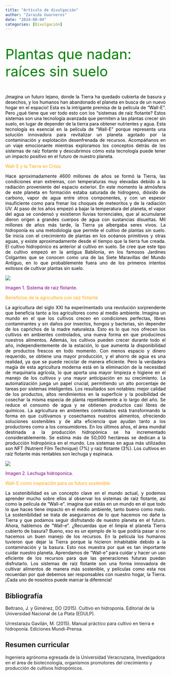 ```yaml
---
title: "Artículo de divulgación"
author: "Zaraida Guarneros"
date: "2024-08-04"
categories: [Divulgación]
---
```


::: {style="text-align: rigth; color:green; font-size:44px;"}
Plantas que nadan: raíces sin suelo
:::

::: {style="text-align: justify; color:black;"}
¡Imagina un futuro lejano, donde la Tierra ha quedado cubierta de basura y desechos, y los humanos han abandonado el planeta en busca de un nuevo hogar en el espacio! Esta es la intrigante premisa de la película de “Wall-E”. Pero ¿qué tiene que ver todo esto con los “sistemas de raíz flotante? Estos sistemas son una tecnología avanzada que permiten a las plantas crecer sin suelo, en lugar de depender de la tierra para obtener nutrientes y agua. Esta tecnología es esencial en la película de “Wall-E” porque representa una solución innovadora para revitalizar un planeta agotado por la contaminación y explotación desenfrenada de recursos. Acompáñanos en un viaje emocionante mientras exploramos los conceptos detrás de los sistemas de raíz flotante y descubrimos cómo esta tecnología puede tener un impacto positivo en el futuro de nuestro planeta.
:::

::: {style="text-align: rigth; color:orange;"}
Wall-E y la Tierra en Crisis
:::

::: {style="text-align: justify; color:black;"}
Hace aproximadamente 4600 millones de años se formó la Tierra, las condiciones eran extremas, con temperaturas muy elevadas debido a la radiación proveniente del espacio exterior. En este momento la atmósfera de este planeta en formación estaba saturada de hidrogeno, dióxido de carbono, vapor de agua entre otros componentes, y con un espesor insuficiente como para frenar los choques de meteoritos y de la radiación UV. Al paso de los años empezó a bajar la temperatura del planeta, el vapor del agua se condensó y existieron lluvias torrenciales, que al acumularse dieron origen a grandes cuerpos de agua con sustancias disueltas. Mil millones de años más tarde, la Tierra ya albergaba seres vivos. La hidroponía es una metodología que permite el cultivo de plantas sin suelo. Se inicia con el crecimiento de plantas en los océanos primitivos y otras aguas, y existe aproximadamente desde el tiempo que la tierra fue creada. El cultivo hidropónico es anterior al cultivo en suelo. Se cree que este tipo de cultivo empezó en la antigua Babilonia, en los famosos Jardines Colgantes que se conocen como una de las Siete Maravillas del Mundo Antiguo, en lo que probablemente fuera uno de los primeros intentos exitosos de cultivar plantas sin suelo.
:::

![](hidroponia.webp)

::: {style="text-align: rigth; color:purple;"}
Imagen 1. Sistema de raiz flotante.
:::

::: {style="text-align: justify; color:orange;"}
Beneficios de la agricultura con raíz flotante
:::

::: {style="text-align: justify; color:black;"}
La agricultura del siglo XXI ha experimentado una revolución sorprendente que beneficia tanto a los agricultores como al medio ambiente. Imagina un mundo en el que los cultivos crecen en condiciones perfectas, libres contaminantes y sin daños por insectos, hongos y bacterias, sin depender de los caprichos de la madre naturaleza. Esto es lo que nos ofrecen los cultivos en ambientes controlados, una nueva forma en que producimos nuestros alimentos. Además, los cultivos pueden crecer durante todo el año, independientemente de la estación, lo que aumenta la disponibilidad de productos frescos en todo momento. Con menos espacio y dinero requerido, se obtiene una mayor producción, y el ahorro de agua es una realidad, ya que se puede reciclar de manera eficiente. Pero la verdadera magia de esta agricultura moderna está en la eliminación de la necesidad de maquinaria agrícola, lo que aporta una mayor limpieza e higiene en el manejo de los cultivos y una mayor anticipación en su crecimiento. La automatización juega un papel crucial, permitiendo un alto porcentaje de tareas por sistemas inteligentes. Los resultados son notables: mejor calidad de los productos, altos rendimientos en la superficie y la posibilidad de cosechar la misma especia de planta repetidamente a lo largo del año. Se reduce el consumo de agua y se obtienen productos casi libres de químicos. La agricultura en ambientes controlados está transformando la forma en que cultivamos y cosechamos nuestros alimentos, ofreciendo soluciones sostenibles y de alta eficiencia que ayudan tanto a los productores como a los consumidores. En los últimos años, el área mundial destinada a la producción hidropónica se ha incrementado considerablemente. Se estima más de 50,000 hectáreas se dedican a la producción hidropónica en el mundo. Los sistemas en agua más utilizados son NFT (Nutrient Film Technique) (7%) y raíz flotante (3%). Los cultivos en raíz flotante más rentables son lechuga y espinaca.
:::

![](lechugas.jpg)

::: {style="text-align: rigth; color:purple;"}
Imagen 2. Lechuga hidroponica.
:::

::: {style="text-align: justify; color:orange;"}
Wall-E como inspiración para un futuro sostenible
:::

::: {style="text-align: justify; color:black;"}
La sostenibilidad es un concepto clave en el mundo actual, y podemos aprender mucho sobre ellos al observar los sistemas de raíz flotante, así como la película de “Wall-e”. imagina que estás en un mundo en el que todo lo que haces tiene impacto en el medio ambiente, tanto bueno como malo. La sostenibilidad se trata de asegurarnos de lo que hacemos no dañe la Tierra y que podamos seguir disfrutando de nuestro planeta en el futuro. Ahora, hablemos de “Wall-e”. ¿Recuerdas que el limpia el planeta Tierra cubierto de basura? Bueno, eso es un ejemplo de lo que podría pasar si no hacemos un buen manejo de los recursos. En la película los humanos tuvieron que dejar la Tierra porque la hicieron inhabitable debido a la contaminación y la basura. Esto nos muestra por qué es tan importante cuidar nuestro planeta. Aprendamos de “Wall-e” para cuidar y hacer un uso eficiente de los recursos para que las generaciones futuras puedan disfrutarlo. Los sistemas de raíz flotante son una forma innovadora de cultivar alimentos de manera más sostenible, y películas como esta nos recuerdan por qué debemos ser responsables con nuestro hogar, la Tierra. ¡Cada uno de nosotros puede marcar la diferencia!
:::

::: panel-tabset
## Bibliografía

Beltrano, J. y Giménez, DO (2015). Cultivo en hidroponía. Editorial de la Universidad Nacional de La Plata (EDULP).

Urrestarazu Gavilán, M. (2015). Manual práctico para cultivo en tierra e hidroponía. Ediciones Mundi-Prensa.

## Resumen curricular

Ingeniera agrónoma egresada de la Universidad Veracruzana, Investigadora en el área de biotecnología, organismos promotores del crecimiento y producción de cultivos hidropónicos.
:::
